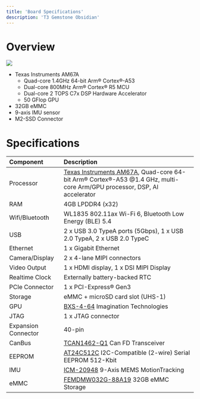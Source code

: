 ```yaml
---
title: 'Board Specifications'
description: 'T3 Gemstone Obsidian'
---
```


# Overview

<Frame caption="Gemstone Obsidian">
  <img className="rounded-lg" noZoom src="/images/o1-board/21-sideview.png" />
</Frame>

* Texas Instruments AM67A
  - Quad-core 1.4GHz 64-bit Arm® Cortex®-A53
  - Dual-core 800MHz Arm® Cortex® R5 MCU
  - Dual-core 2 TOPS C7x DSP Hardware Accelerator
  - 50 GFlop GPU
* 32GB eMMC
* 9-axis IMU sensor
* M2-SSD Connector

# Specifications

| Component               | Description                               |
| :---------------------- | :---------------------------------------- |
| Processor               | [Texas Instruments AM67A](https://www.ti.com/product/AM67A), Quad-core 64-bit Arm® Cortex®-A53 @1.4 GHz, multi-core Arm/GPU processor, DSP, AI accelerator |
| RAM                     | 4GB LPDDR4 (x32)                       |
| Wifi/Bluetooth          | WL1835 802.11ax Wi-Fi 6, Bluetooth Low Energy (BLE) 5.4  |
| USB                     | 2 x USB 3.0 TypeA ports (5Gbps), 1 x USB 2.0 TypeA, 2 x USB 2.0 TypeC |
| Ethernet                | 1 x Gigabit Ethernet                   |
| Camera/Display          | 2 x 4-lane MIPI connectors              |
| Video Output            | 1 x HDMI display, 1 x DSI MIPI Display |
| Realtime Clock          | Externally battery-backed RTC                |
| PCIe Connector          | 1 x PCI-Express® Gen3                  |
| Storage                 | eMMC + microSD card slot (UHS-1)      |
| GPU                     | [BXS-4-64](https://www.imaginationtech.com/product/img-bxs-4-64-mc1/) Imagination Technologies |
| JTAG                    | 1 x JTAG connector                     |
| Expansion Connector     | 40-pin                                 |
| CanBus                  | [TCAN1462-Q1](https://www.ti.com/lit/ds/symlink/tcan1462-q1.pdf) Can FD Transceiver         |
| EEPROM                  | [AT24C512C](https://ww1.microchip.com/downloads/en/devicedoc/atmel-8720-seeprom-at24c512c-datasheet.pdf) I2C-Compatible (2-wire) Serial EEPROM 512-Kbit |
| IMU                     | [ICM-20948](https://invensense.tdk.com/products/motion-tracking/9-axis/icm-20948/) 9-Axis MEMS MotionTracking |
| eMMC                    | [FEMDMW032G-88A19](https://lcsc.com/datasheet/lcsc_datasheet_2409241206_FORESEE-FEMDMW032G-88A19_C3249969.pdf) 32GB eMMC Storage |
